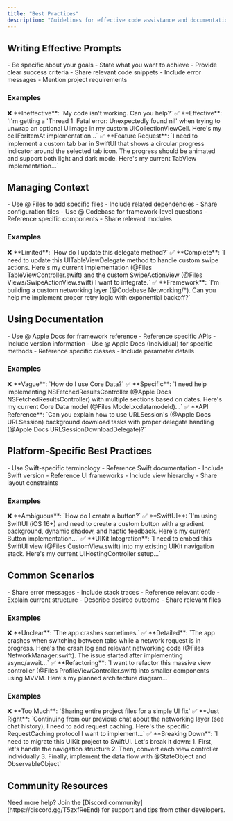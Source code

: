 ```yaml
---
title: "Best Practices"
description: "Guidelines for effective code assistance and documentation usage in Alex Sidebar"
---
```


## Writing Effective Prompts

<CardGroup cols={2}>
  <Card title="Clear Objectives" icon="target">
    - Be specific about your goals
    - State what you want to achieve
    - Provide clear success criteria
  </Card>

  <Card title="Contextual Details" icon="layer-group">
    - Share relevant code snippets
    - Include error messages
    - Mention project requirements
  </Card>
</CardGroup>

### Examples

<Note>
  ❌ **Ineffective**: `My code isn't working. Can you help?`
</Note>

<Note>
  ✅ **Effective**: `I'm getting a 'Thread 1: Fatal error: Unexpectedly found nil' when trying to unwrap an optional UIImage in my custom UICollectionViewCell. Here's my cellForItemAt implementation...`
</Note>

<Note>
  ✅ **Feature Request**: `I need to implement a custom tab bar in SwiftUI that shows a circular progress indicator around the selected tab icon. The progress should be animated and support both light and dark mode. Here's my current TabView implementation...`
</Note>

## Managing Context

<CardGroup cols={2}>
  <Card title="File Context" icon="folder">
    - Use @ Files to add specific files
    - Include related dependencies
    - Share configuration files
  </Card>

  <Card title="Codebase Context" icon="code">
    - Use @ Codebase for framework-level questions
    - Reference specific components
    - Share relevant modules
  </Card>
</CardGroup>

### Examples

<Note>
  ❌ **Limited**: `How do I update this delegate method?`
</Note>

<Note>
  ✅ **Complete**: `I need to update this UITableViewDelegate method to handle custom swipe actions. Here's my current implementation (@Files TableViewController.swift) and the custom SwipeActionView (@Files Views/SwipeActionView.swift) I want to integrate.`
</Note>

<Note>
  ✅ **Framework**: `I'm building a custom networking layer (@Codebase Networking/*). Can you help me implement proper retry logic with exponential backoff?`
</Note>

## Using Documentation

<CardGroup cols={2}>
  <Card title="Apple Documentation" icon="apple">
    - Use @ Apple Docs for framework reference
    - Reference specific APIs
    - Include version information
  </Card>

  <Card title="Individual Docs" icon="book">
    - Use @ Apple Docs (Individual) for specific methods
    - Reference specific classes
    - Include parameter details
  </Card>
</CardGroup>

### Examples

<Note>
  ❌ **Vague**: `How do I use Core Data?`
</Note>

<Note>
  ✅ **Specific**: `I need help implementing NSFetchedResultsController (@Apple Docs NSFetchedResultsController) with multiple sections based on dates. Here's my current Core Data model (@Files Model.xcdatamodeld)...`
</Note>

<Note>
  ✅ **API Reference**: `Can you explain how to use URLSession's (@Apple Docs URLSession) background download tasks with proper delegate handling (@Apple Docs URLSessionDownloadDelegate)?`
</Note>

## Platform-Specific Best Practices

<CardGroup cols={2}>
  <Card title="Swift Best Practices" icon="swift">
    - Use Swift-specific terminology
    - Reference Swift documentation
    - Include Swift version
  </Card>

  <Card title="UIKit/AppKit" icon="code">
    - Reference UI frameworks
    - Include view hierarchy
    - Share layout constraints
  </Card>
</CardGroup>

### Examples

<Note>
  ❌ **Ambiguous**: `How do I create a button?`
</Note>

<Note>
  ✅ **SwiftUI**: `I'm using SwiftUI (iOS 16+) and need to create a custom button with a gradient background, dynamic shadow, and haptic feedback. Here's my current Button implementation...`
</Note>

<Note>
  ✅ **UIKit Integration**: `I need to embed this SwiftUI view (@Files CustomView.swift) into my existing UIKit navigation stack. Here's my current UIHostingController setup...`
</Note>

## Common Scenarios

<CardGroup cols={2}>
  <Card title="Debugging" icon="bug">
    - Share error messages
    - Include stack traces
    - Reference relevant code
  </Card>

  <Card title="Refactoring" icon="code-branch">
    - Explain current structure
    - Describe desired outcome
    - Share relevant files
  </Card>
</CardGroup>

### Examples

<Note>
  ❌ **Unclear**: `The app crashes sometimes.`
</Note>

<Note>
  ✅ **Detailed**: `The app crashes when switching between tabs while a network request is in progress. Here's the crash log and relevant networking code (@Files NetworkManager.swift). The issue started after implementing async/await...`
</Note>

<Note>
  ✅ **Refactoring**: `I want to refactor this massive view controller (@Files ProfileViewController.swift) into smaller components using MVVM. Here's my planned architecture diagram...`
</Note>

### Examples

<Note>
  ❌ **Too Much**: `Sharing entire project files for a simple UI fix`
</Note>

<Note>
  ✅ **Just Right**: `Continuing from our previous chat about the networking layer (see chat history), I need to add request caching. Here's the specific RequestCaching protocol I want to implement...`
</Note>

<Note>
  ✅ **Breaking Down**: `I need to migrate this UIKit project to SwiftUI. Let's break it down:
  1. First, let's handle the navigation structure
  2. Then, convert each view controller individually
  3. Finally, implement the data flow with @StateObject and ObservableObject`
</Note>

## Community Resources

<Note>
  Need more help? Join the [Discord community](https://discord.gg/T5zxfReEnd)
  for support and tips from other developers.
</Note>